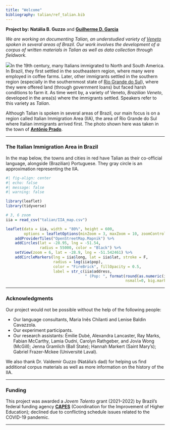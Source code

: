 ```yaml
---
title: "Welcome"
bibliography: talian/ref_talian.bib
---
```



**Project by:** **Natália B. Guzzo** and [**Guilherme D. Garcia**](https://gdgarcia.ca)


*We are working on documenting Talian, an understudied variety of <a href = "https://en.wikipedia.org/wiki/Venetian_language" target = "_blank">Veneto</a> spoken in several areas of Brazil. Our work involves the development of a corpus of written materials in Talian as well as data collection through fieldwork. 
*

![](figures/house3.jpg){.main-figure}In the 19th century, many Italians immigrated to North and South America. In Brazil, they first settled in the southeastern region, where many were employed in coffee farms. Later, other immigrants settled in the southern region (especially in the southernmost state of <a href = "https://en.wikipedia.org/wiki/Rio_Grande_do_Sul" target = "_blank">Rio Grande do Sul</a>), where they were offered land (through government loans) but faced harsh conditions to farm it. As time went by, a variety of Veneto, *Brazilian Veneto*, developed in the area(s) where the immigrants settled. Speakers refer to this variety as *Talian*. 

Although Talian is spoken in several areas of Brazil, our main focus is on a region called Italian Immigration Area (IIA), the area of Rio Grande do Sul where Italian immigrants arrived first. The photo shown here was taken in the town of <a href = "https://en.wikipedia.org/wiki/Antônio_Prado" target = "_blank">**Antônio Prado**</a>. 

---

### The Italian Immigration Area in Brazil

In the map below, the towns and cities in red have Talian as their co-official language, alongside (Brazilian) Portuguese. They gray circle is an approximation representing the IIA.  



```r
#| fig-align: center
#| echo: false
#| message: false
#| warning: false

library(leaflet)
library(tidyverse)

# 3, 6 zoom
iia = read_csv("talian/IIA_map.csv")

leaflet(data = iia, width = "80%", height = 600, 
        options = leafletOptions(minZoom = 3, maxZoom = 10, zoomControl = TRUE)) %>% 
    addProviderTiles("OpenStreetMap.Mapnik") %>%
    addCircles(lat = -28.95, lng = -51.54, 
               radius = 55000, color = "Black") %>% 
    setView(zoom = 6, lat = -28.9, lng = -51.542461) %>% 
    addCircleMarkers(lng = iia$long, lat = iia$lat, stroke = F, 
                     radius = log(iia$pop),
                     color = "FireBrick", fillOpacity = 0.5,
                     label = str_c(iia$address, 
                                   " (Pop: ", format(round(as.numeric(iia$pop), 1), 
                                                     nsmall=0, big.mark=","), ")"))

```



---


### Acknowledgments

Our project would not be possible without the help of the following people:

- Our language consultants, Maria Inês Chilanti and Lenise Baldin Cavazzola.
- Our experiment participants.  
- Our research assistants: Émilie Dubé, Alexandra Lancaster, Ray Marks, Fabian McCarthy, Lamia Oudni, Carolyn Rathgeber, and Jovia Wong (McGill); Jenna Gramlich (Ball State); Hannah Markert (Saint Mary's); Gabriel Frazer-Mckee (Université Laval).

We also thank Dr. Valdemir Guzzo (Natália's dad) for helping us find additional corpus materials as well as more information on the history of the IIA.

---

### Funding

This project was awarded a *Jovem Talento* grant (2021--2022) by Brazil's federal funding agency <a href = "http://capes.gov.br" target = "_blank">**CAPES**</a> (Coordination for the Improvement of Higher Education); declined due to conflicting schedule issues related to the COVID-19 pandemic.




***
